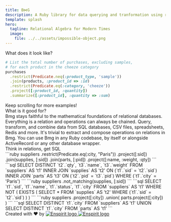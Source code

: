 ```yaml
---
title: B⋈G
description: A Ruby library for data querying and tranformation using relational algebra
template: splash
hero:
  tagline: Relational Algebra for Modern Times
  image:
    file: ../../assets/impossible-object.png
---
```





<CardGrid>
        <LinkCard
          title="Want to learn relational algebra?"
          description="Dive into our comprehensive primer on relational algebra."
          href="/ra-primer/introduction"
        >
        </LinkCard>
        <LinkCard
          title="Want to use Bmg in your Ruby project?"
          description="Get started in no time with our tutorials and operations reference."
          href="/usage/getting-started/"
        >
        </LinkCard>
</CardGrid>

<div class="text-4xl pt-12 pb-4 underline decoration-amber-500">
  <span class="">
  What does it look like?
  </span>
</div>

```ruby
# List the total number of purchases, excluding samples,
# for each product in the cheeze category
purchases
  .restrict(Predicate.neq(:product_type, 'sample'))
  .join(products, :product_id => :id)
  .restrict(Predicate.eq(:category, 'cheeze'))
  .project([:product_id, :quantity])
  .summarize([:product_id], :quantity => :sum)
```

<div class="min-w-fit max-w-fit bg-orange-500/75 py-2 px-4 font-bold rounded-md">
Keep scrolling for more examples!
</div>

<div class="text-4xl pt-12 pb-4 underline decoration-amber-500">
  What is it good for?
</div>
<CardGrid>
        <Card title="A solid foundation">
          Bmg stays faithful to the mathematical foundations of relational databases. Everything is a relation and operations can always be chained.
        </Card>
        <Card title="Works with any data">
          Query, transform, and combine data from SQL databases, CSV files, spreadsheets, Redis and more.
        </Card>
        <Card title="Unlimited composability">
          It's trivial to extract and compose operations on relations in Bmg.
        </Card>
        <Card title="Fits in any project">
          You can use Bmg in any Ruby codebase, by itself or alongside ActiveRecord or any other database wrapper.      
        </Card>
</CardGrid>


<div class="text-4xl pt-12 pb-4 underline decoration-amber-500">
  Think in relations, get SQL 
</div>
<CardGrid>
        <Card>
        ```ruby
        suppliers
          .restrict(Predicate.eq(:city, "Paris"))
          .project([:sid])
          .join(supplies, [:sid])
          .join(parts, [:pid])
          .project([:name, :weight, :qty])
        ```
        </Card>
        <Card>
        ```sql
        SELECT DISTINCT `t2`.`qty`, `t3`.`name`, `t3`.`weight`
        FROM `suppliers` AS 't1'
        INNER JOIN `supplies` AS 't2'
          ON (`t1`.`sid` = `t2`.`sid`)
        INNER JOIN `parts` AS 't3'
          ON (`t2`.`pid` = `t3`.`pid`)
        WHERE (`t1`.`city` = 'Paris')
        ```
        </Card>
        <Card> 
        ```ruby
        suppliers
          .not_matching(supplies, [:sid])
        ```
        </Card>
        <Card>
        ```sql
        SELECT `t1`.`sid`, `t1`.`name`, `t1`.`status`, `t1`.`city`
        FROM `suppliers` AS 't1'
        WHERE NOT (
          EXISTS (
            SELECT * FROM `supplies` AS 't2'
            WHERE (`t1`.`sid` = `t2`.`sid`)
          )
        )
        ```
        </Card>
        <Card> 
        ```ruby
        suppliers
          .project([:city])
          .union(
            parts.project([:city])
          )
        ```
        </Card>
        <Card>
        ```sql
        SELECT DISTINCT `t1`.`city`
        FROM `suppliers` AS 't1'
        UNION
        SELECT DISTINCT `t1`.`city`
        FROM `parts` AS 't1'
        ```
        </Card>
</CardGrid>


<div class="h-8 !mt-16 w-full flex justify-center">
  <span class="text-lg object-contain">Created with ♥️ by</span>
  <a class="flex h-full size-fit py-1.5 w-32 float-end"
     href="https://www.enspirit.dev">
      <Image
        src={enspiritLogoLight}
        alt="Enspirit logo"
        class="dark:sl-hidden object-contain"
      />
      <Image
        src={enspiritLogoDark}
        alt="Enspirit logo"
        class="light:sl-hidden object-contain !m-0"
      />
  </a>
</div>

